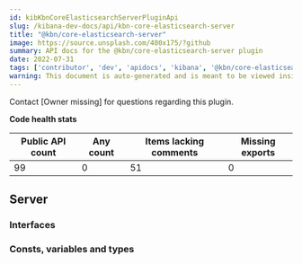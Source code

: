 ```yaml
---
id: kibKbnCoreElasticsearchServerPluginApi
slug: /kibana-dev-docs/api/kbn-core-elasticsearch-server
title: "@kbn/core-elasticsearch-server"
image: https://source.unsplash.com/400x175/?github
summary: API docs for the @kbn/core-elasticsearch-server plugin
date: 2022-07-31
tags: ['contributor', 'dev', 'apidocs', 'kibana', '@kbn/core-elasticsearch-server']
warning: This document is auto-generated and is meant to be viewed inside our experimental, new docs system. Reach out in #docs-engineering for more info.
---
```




Contact [Owner missing] for questions regarding this plugin.

**Code health stats**

| Public API count  | Any count | Items lacking comments | Missing exports |
|-------------------|-----------|------------------------|-----------------|
| 99 | 0 | 51 | 0 |

## Server

### Interfaces
<DocDefinitionList data={kbnCoreElasticsearchServerObj.server.interfaces}/>

### Consts, variables and types
<DocDefinitionList data={kbnCoreElasticsearchServerObj.server.misc}/>

